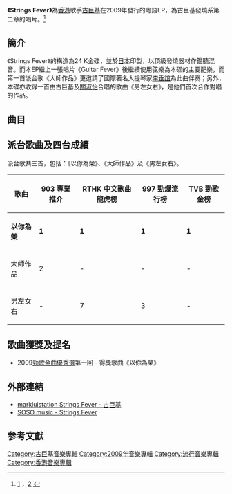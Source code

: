 {{Infobox album
| name       = Strings Fever
| type       = [[EP|EP]]
| artist     = [[古巨基|古巨基]]
| cover      = 
| recorded   = 
<!-- 未知參數 | background = orange -->
| released   = 2009年4月21日
| genre      = 粵語流行
| label      = [[金牌娛樂|金牌娛樂]]
| length     = 
| producer   = 
| reviews    = 
| prev_title = [[Guitar_Fever|Guitar Fever]]
| prev_year  = 2008
| next_title = [[You_Talkin'_To_Me?|You Talkin' To Me?]]
| next_year  = 2009
}}
'''《Strings Fever》'''為[[香港|香港]]歌手[[古巨基|古巨基]]在2009年發行的粵語EP，為古巨基發燒系第二章的唱片。<ref>[https://3g.163.com/ent/article/57EM0UVT000300C3.html?spss=adap_pc] {{Wayback|url=https://3g.163.com/ent/article/57EM0UVT000300C3.html?spss=adap_pc |date=20210709182850 }}，[http://music.yule.sohu.com/20090421/n263518624.shtml] {{Wayback|url=http://music.yule.sohu.com/20090421/n263518624.shtml |date=20210709184505 }}</ref>

==簡介==
《Strings Fever》的構造為24 K金碟，並於[[日本|日本]]印製，以頂級發燒器材作鑑聽混音。而本EP繼上一張唱片《Guitar Fever》後繼續使用弦樂為本碟的主要配樂，而第一首派台歌《大師作品》更邀請了國際著名大提琴家[[李垂誼|李垂誼]]為此曲伴奏；另外，本碟亦收錄一首由古巨基及[[關淑怡|關淑怡]]合唱的歌曲《男左女右》，是他們首次合作對唱的作品。

==曲目==
{{tracklist
| all_lyrics = [[林夕|林夕]]

| title1 = 大師作品
| music1 = [[雷頌德|雷頌德]]
| arranger1 = 雷頌德
| producer1 = 雷頌德

| title2 = 以你為榮
| music2 = 雷頌德
| arranger2 = 雷頌德
| producer2 = 雷頌德

| title3 = 男左女右
| note3 = [[關淑怡|關淑怡]]合唱
| music3 = 雷頌德
| arranger3 = 雷頌德
| producer3 = 雷頌德

| title4 = 亂
| music4 = [[楊鎮邦|楊鎮邦]]
| arranger4 = 楊鎮邦
| producer4 = [[張佳添|張佳添]]、古巨基

| title5 = 另一雙手
| music5 = [[RubberBand|阿正]]
| arranger5 = 阿正
| producer5 = 雷頌德
}}

== 派台歌曲及四台成績 ==
派台歌共三首，包括：《以你為榮》、《大師作品》及《男左女右》。

{| class="wikitable" style="width: 80%;"
|-
!歌曲||903 專業推介||RTHK 中文歌曲龍虎榜||997 勁爆流行榜||TVB 勁歌金榜
|- 
| '''以你為榮''' || '''1''' || '''1''' || '''1''' || '''1'''
|- 
| 大師作品 || 2 || - || - || - 
|- 
| 男左女右 || - || 7 || 3 || - 
|}

==歌曲獲獎及提名==
* 2009[[勁歌金曲優秀選|勁歌金曲優秀選]]第一回 - 得獎歌曲《以你為榮》

==外部連結==
*[http://markluistation.mysinablog.com/index.php?op=ViewArticle&articleId=1728616 markluistation Strings Fever - 古巨基] {{Wayback|url=http://markluistation.mysinablog.com/index.php?op=ViewArticle&articleId=1728616 |date=20160305065100 }}
*[https://web.archive.org/web/20111014051014/http://music.soso.com/portal/albumn/20/albumn_1657335220.html SOSO music - Strings Fever]

==参考文獻==
{{reflist}}

{{古巨基}}
[[Category:古巨基音樂專輯|Category:古巨基音樂專輯]]
[[Category:2009年音樂專輯|Category:2009年音樂專輯]]
[[Category:流行音樂專輯|Category:流行音樂專輯]]
[[Category:香港音樂專輯|Category:香港音樂專輯]]